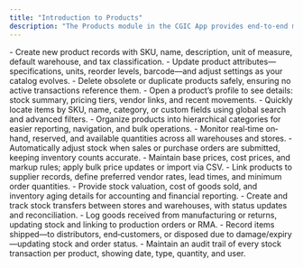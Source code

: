 ```yaml
---
title: "Introduction to Products"
description: "The Products module in the CGIC App provides end‐to‐end management of your inventory items—defining, organizing, tracking stock, pricing, vendor relationships, and movement—ensuring accurate data for operations and finance."
---
```


<CardGroup cols={2}>
  <Card title="Add Product" icon="circle-plus" iconType="duotone" href="https://cgic.mintlify.app/core-features/products/add-product">
    - Create new product records with SKU, name, description, unit of measure, default warehouse, and tax classification.
  </Card>
  <Card title="Edit Product" icon="heart-circle-minus" iconType="duotone" href="https://cgic.mintlify.app/core-features/products/edit-product">
    - Update product attributes—specifications, units, reorder levels, barcode—and adjust settings as your catalog evolves.
  </Card>
  <Card title="Remove Product" icon="delete-left" iconType="duotone" href="https://cgic.mintlify.app/core-features/products/delete-product">
    - Delete obsolete or duplicate products safely, ensuring no active transactions reference them.
  </Card>
  <Card title="View Product" icon="eye" iconType="duotone" href="https://cgic.mintlify.app/core-features/products/view-product">
    - Open a product’s profile to see details: stock summary, pricing tiers, vendor links, and recent movements.
  </Card>
  <Card title="Search Products" icon="magnifying-glass-location" iconType="duotone" href="https://cgic.mintlify.app/core-features/products/search-products">
    - Quickly locate items by SKU, name, category, or custom fields using global search and advanced filters.
  </Card>
  <Card title="Manage Categories" icon="clock-eight" iconType="duotone" href="https://cgic.mintlify.app/core-features/products/manage-categories">
    - Organize products into hierarchical categories for easier reporting, navigation, and bulk operations.
  </Card>
  <Card title="Track Stock Levels" icon="train-track" iconType="duotone" href="https://cgic.mintlify.app/core-features/products/track-stock-levels">
    - Monitor real‐time on‐hand, reserved, and available quantities across all warehouses and stores.
  </Card>
  <Card title="Sync Orders Inventory" icon="object-group" iconType="duotone" href="Sync Orders Inventory">
    - Automatically adjust stock when sales or purchase orders are submitted, keeping inventory counts accurate.
  </Card>
  <Card title="Update Pricing" icon="arrow-up-from-square" iconType="duotone" href="https://cgic.mintlify.app/core-features/products/update-pricing">
    - Maintain base prices, cost prices, and markup rules; apply bulk price updates or import via CSV.
  </Card>
  <Card title="Manage Vendors" icon="people-dress-simple" iconType="duotone" href="https://cgic.mintlify.app/core-features/products/manage-vendors">
    - Link products to supplier records, define preferred vendor rates, lead times, and minimum order quantities.
  </Card>
  <Card title="Financial Product Data" icon="database" iconType="duotone" href="https://cgic.mintlify.app/core-features/products/financial-product-data">
    - Provide stock valuation, cost of goods sold, and inventory aging details for accounting and financial reporting.
  </Card>
  <Card title="Transfer Inventory" icon="file-invoice" iconType="duotone" href="https://cgic.mintlify.app/core-features/products/transfer-inventory">
    - Create and track stock transfers between stores and warehouses, with status updates and reconciliation.
  </Card>
  <Card title="Track Inbound Products" icon="chart-mixed" iconType="duotone" href="https://cgic.mintlify.app/core-features/products/track-inbound-products">
    - Log goods received from manufacturing or returns, updating stock and linking to production orders or RMA.
  </Card>
  <Card title="Track Outbound Products" icon="aperture" iconType="duotone" href="https://cgic.mintlify.app/core-features/products/track-outbound-products">
    - Record items shipped—to distributors, end‐customers, or disposed due to damage/expiry—updating stock and order status.
  </Card>
  <Card title="Product Movement Log" icon="chart-radar" iconType="duotone" href="https://cgic.mintlify.app/core-features/products/product-movement-log">
    - Maintain an audit trail of every stock transaction per product, showing date, type, quantity, and user.
  </Card>
</CardGroup>